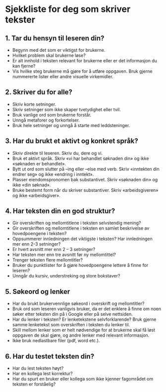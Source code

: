 # Sjekkliste for deg som skriver tekster

## 1. Tar du hensyn til leseren din?

- Begynn med det som er viktigst for brukerne.
- Hvilket problem skal brukerne løse?
- Er alt innhold i teksten relevant for brukerne eller er det informasjon du kan fjerne?
- Vis hvilke steg brukerne må gjøre for å utføre oppgaven. Bruk gjerne nummererte lister eller andre visuelle virkemidler.

## 2. Skriver du for alle?

- Skriv korte setninger.
- Skriv setninger som ikke skaper tvetydighet eller tvil. 
- Bruk vanlige ord som brukerne forstår. 
- Unngå metaforer og forkortelser.
- Bruk hele setninger og unngå å starte med leddsteninger. 

## 3. Har du brukt et aktivt og konkret språk?

- Skriv direkte til leseren. Skriv du, dere og vi.
- Bruk et aktivt språk. Skriv «vi har behandlet søknaden din» og ikke «søknaden er behandlet».
- Bytt ut ord som slutter på –ing eller –else med verb. Skriv «inntekten din endrer seg» og ikke «endring i inntekt».
- Plasser eiendomspronomen bak substantivet. Skriv «søknaden din» og ikke «din søknad».
- Bruke bestemt form når du skriver substantiver. Skriv «arbeidsgiveren» og ikke «arbeidsgiver».

## 4. Har teksten din en god struktur?

- Gir overskriften og mellomtitlene i teksten selvstendig mening?
- Gir overskriften og mellomtitlene i teksten en samlet beskrivelse av hovedpoengene i teksten?
- Oppsummerer innledningen det viktigste i teksten? Har innledningen mer enn 2-3 setninger? 
- Er hvert avsnitt mer enn 2 – 3 setninger? 
- Har teksten mer enn tre avsnitt før ny mellomtittel? 
- Trenger teksten flere mellomtitler? 
- Bruker du punktlister for å gjøre hovedpoengene lettere å finne for leseren?
- Unngår du kursiv, understreking og store bokstaver? 

## 5. Søkeord og lenker

- Har du brukt brukervennlige søkeord i overskrift og mellomtitler? 
- Bruk ord som leseren vanligvis bruker, da er det enklere å finne om noen søker etter teksten din på i Google eller på selve nettsiden.
- Har du lenker i teksten? Er lenketekstene selvforklarende? Bruk gjerne samme lenketekst som overskriften i teksten du lenker til.
- Skill mellom lenker som er helt nødvendige for at brukerne skal få løst oppgaven de skal gjøre, og andre lenker med relevant informasjon. 
- Ikke bruk nedlastbare filer (pdf, word etc.).

## 6. Har du testet teksten din?

- Har du lest teksten høyt?
- Har en kollega lest korrektur?
- Har du spurt en bruker eller kollega som ikke kjenner fagområdet om teksten er forståelig? 
